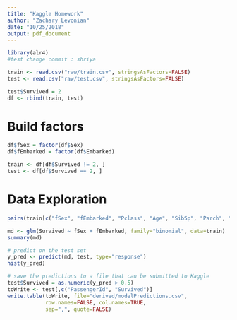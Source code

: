 ---
title: "Kaggle Homework"
author: "Zachary Levonian"
date: "10/25/2018"
output: pdf_document
---

```{r}
library(alr4)
#test change commit : shriya
```

```{r}
train <- read.csv("raw/train.csv", stringsAsFactors=FALSE)
test <- read.csv("raw/test.csv", stringsAsFactors=FALSE)
```

```{r}
test$Survived = 2
df <- rbind(train, test)
```


# Build factors

```{r}
df$fSex = factor(df$Sex)
df$fEmbarked = factor(df$Embarked)
```

```{r}
train <- df[df$Survived != 2, ]
test <- df[df$Survived == 2, ]
```


# Data Exploration

```{r}
pairs(train[c("fSex", "fEmbarked", "Pclass", "Age", "SibSp", "Parch", "Fare", "Survived")])
```


```{r}
md <- glm(Survived ~ fSex + fEmbarked, family="binomial", data=train)
summary(md)
```


```{r}
# predict on the test set
y_pred <- predict(md, test, type="response")
hist(y_pred)
```

```{r}
# save the predictions to a file that can be submitted to Kaggle
test$Survived = as.numeric(y_pred > 0.5)
toWrite <- test[,c("PassengerId", "Survived")]
write.table(toWrite, file="derived/modelPredictions.csv", 
            row.names=FALSE, col.names=TRUE, 
            sep=",", quote=FALSE)
```


##


